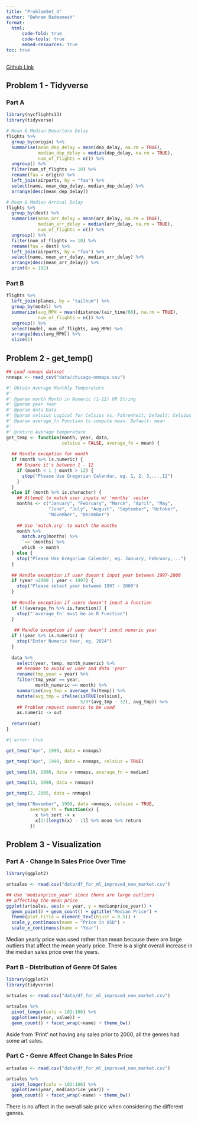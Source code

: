 ```yaml
---
title: "ProblemSet_4"
author: "Behram Radmanesh"
format: 
  html:
      code-fold: true
      code-tools: true
      embed-resources: true
toc: true
---
```


[Github Link](https://github.com/MediciPrime/STATS506/tree/main/ProblemSet_4)

## Problem 1 - Tidyverse

### Part A
```r
library(nycflights13)
library(tidyverse)

# Mean & Median Departure Delay
flights %>%
  group_by(origin) %>%
  summarise(mean_dep_delay = mean(dep_delay, na.rm = TRUE),
            median_dep_delay = median(dep_delay, na.rm = TRUE),
            num_of_flights = n()) %>%
  ungroup() %>%
  filter(num_of_flights >= 10) %>%
  rename(faa = origin) %>%
  left_join(airports, by = "faa") %>%
  select(name, mean_dep_delay, median_dep_delay) %>%
  arrange(desc(mean_dep_delay))

# Mean & Median Arrival Delay
flights %>%
  group_by(dest) %>%
  summarise(mean_arr_delay = mean(arr_delay, na.rm = TRUE),
            median_arr_delay = median(arr_delay, na.rm = TRUE),
            num_of_flights = n()) %>%
  ungroup() %>%
  filter(num_of_flights >= 10) %>%
  rename(faa = dest) %>%
  left_join(airports, by = "faa") %>%
  select(name, mean_arr_delay, median_arr_delay) %>%
  arrange(desc(mean_arr_delay)) %>%
  print(n = 102)
```

### Part B

```r
flights %>%
  left_join(planes, by = "tailnum") %>%
  group_by(model) %>%
  summarize(avg_MPH = mean(distance/(air_time/60), na.rm = TRUE),
            num_of_flights = n()) %>%
  ungroup() %>%
  select(model, num_of_flights, avg_MPH) %>%
  arrange(desc(avg_MPH)) %>%
  slice(1)

```

## Problem 2 - get_temp()

```r
## Load nnmaps dataset
nnmaps <- read_csv("data/chicago-nmmaps.csv")

#' Obtain Average Monthly Temperature
#'
#' @param month Month in Numeric (1-12) OR String
#' @param year Year
#' @param data Data
#' @param celsius Logical for Celsius vs. Fahrenheit; Default: Celsius 
#' @param average_fn Function to compute mean. Default: mean
#'
#' @return Average temperature
get_temp <- function(month, year, data, 
                     celsius = FALSE, average_fn = mean) {
  
  ## Handle exception for month
  if (month %>% is.numeric) {
    ## Ensure it's between 1 - 12
    if (month < 1 | month > 12) {
      stop("Please Use Gregorian Calendar, eg. 1, 2, 3,...,12")
    }
  }
  else if (month %>% is.character) {
    ## Attempt to match user inputs w/ 'months' vector
    months <- c("January", "February", "March", "April", "May",
                "June", "July", "August", "September", "October",
                "November", "December")
    
    ## Use 'match.arg' to match the months
    month %>%
      match.arg(months) %>%
      `==`(months) %>%
      which -> month
  } else {
    stop("Please Use Gregorian Calender, eg. January, February,...")
  }
  
  ## Handle exception if user doesn't input year between 1997-2000
  if (year >2000 | year < 1997) {
    stop("Please select year between 1997 - 2000")
  }
  
  ## Handle exception if users doesn't input a function
  if (!(average_fn %>% is.function)) {
    stop("'average_fn' must be an R Function")
  }
  
   ## Handle exception if user doesn't input numeric year
  if (!year %>% is.numeric) {
    stop("Enter Numeric Year, eg. 2024")
  }
  
  data %>%
    select(year, temp, month_numeric) %>%
    ## Rename to avoid w/ user and data 'year'
    rename(tmp_year = year) %>%
    filter(tmp_year == year,
           month_numeric == month) %>%
    summarise(avg_tmp = average_fn(temp)) %>%
    mutate(avg_tmp = ifelse(isTRUE(celsius), 
                            5/9*(avg_tmp - 32), avg_tmp)) %>%
    ## Problem request numeric to be used
    as.numeric -> out
  
  return(out)
}

```

```r
#| error: true

get_temp("Apr", 1999, data = nnmaps)

get_temp("Apr", 1999, data = nnmaps, celsius = TRUE)

get_temp(10, 1998, data = nnmaps, average_fn = median)

get_temp(13, 1998, data = nnmaps)

get_temp(2, 2005, data = nnmaps)

get_temp("November", 1999, data =nnmaps, celsius = TRUE,
         average_fn = function(x) {
           x %>% sort -> x
           x[2:(length(x) - 1)] %>% mean %>% return
         })
```

## Problem 3 - Visualization

### Part A - Change In Sales Price Over Time
```r
library(ggplot2)

artsales <- read.csv("data/df_for_ml_improved_new_market.csv")

## Use 'medianprice_year' since there are large outliers
## affecting the mean price
ggplot(artsales, aes(x = year, y = medianprice_year)) +
  geom_point() + geom_count() + ggtitle("Median Price") +
  theme(plot.title = element_text(hjust = 0.5)) +
  scale_y_continuous(name = "Price in USD") +
  scale_x_continuous(name = "Year")

```

Median yearly price was used rather than mean because there are large outliers that affect the mean yearly price. There is a slight overall increase in the median sales price over the years. 

### Part B - Distribution of Genre Of Sales
```r
library(ggplot2)
library(tidyverse)

artsales <- read.csv("data/df_for_ml_improved_new_market.csv")

artsales %>%
  pivot_longer(cols = 102:106) %>%
  ggplot(aes(year, value)) +
  geom_count() + facet_wrap(~name) + theme_bw()

```

Aside from 'Print' not having any sales prior to 2000, all the genres had some art sales.

### Part C - Genre Affect Change In Sales Price
```r
artsales <- read.csv("data/df_for_ml_improved_new_market.csv")

artsales %>%
  pivot_longer(cols = 102:106) %>%
  ggplot(aes(year, medianprice_year)) +
  geom_count() + facet_wrap(~name) + theme_bw()

```

There is no affect in the overall sale price when considering the different genres. 

